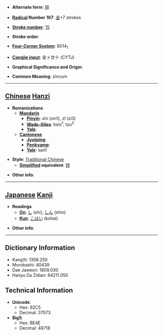 * '''Alternate form''': [[锌]]

* '''[[Wiktionary:Chinese radical index| Radical]] Number 167''': [[Wiktionary:Chinese radical index 金|金]]+7 strokes

* '''[[Wiktionary:Chinese total strokes index|Stroke number]]''': [[Wiktionary:Chinese total strokes index 15|15]]

* '''Stroke order''': 

* '''[[Wiktionary:Chinese four corner index|Four-Corner System]]''': 8014<sub>1</sub>

* '''[[Wiktionary:Chinese Cangjie index|Cangjie input]]''': 金卜廿十 (CYTJ)

* '''Graphical Significance and Origin''': 

* '''Common Meaning''': zincum

----

== [[Chinese]] [[Hanzi]] ==

* '''Romanizations'''
** '''[[Mandarin]]'''
*** '''[[Pinyin]]''': xīn (xin1), zǐ (zi3)
*** '''[[Wade-Giles]]''': hsin<sup>1</sup>, tzu<sup>3</sup>
*** '''[[Yale]]''': 
** '''[[Cantonese]]'''
*** '''[[Jyutping]]''':
*** '''[[Penkyamp]]''': 
*** '''[[Yale]]''': san1

* '''Style''': [[Traditional Chinese]] 
** '''[[Simplified Chinese|Simplified]] equivalent''': [[锌]]

* '''Other info''': 

----

== [[Japanese]] [[Kanji]] ==

* '''Readings'''
** '''[[On]]''': [[し]] (shi), [[しん]] (shin)
** '''[[Kun]]''': [[こはい]] (kohai)

* '''Other info''':  

----

== Dictionary Information ==

* KangXi: 1306.250
* Morobashi: 40439
* Dae Jaweon: 1809.030
* Hanyu Da Zidian: 64211.050

== Technical Information ==

* '''Unicode''':
** Hex: 92C5
** Decimal: 37573
* '''Big5''':
** Hex: BE4E
** Decimal: 48718